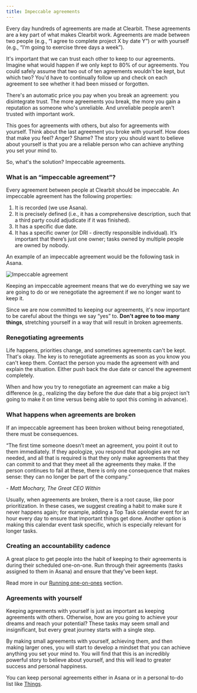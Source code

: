 ```yaml
---
title: Impeccable agreements
---
```



<Podcast code="4118213" />

Every day hundreds of agreements are made at Clearbit. These agreements are a key part of what makes Clearbit work. Agreements are made between two people (e.g., “I agree to complete project X by date Y”) or with yourself (e.g., “I'm going to exercise three days a week”).

It's important that we can trust each other to keep to our agreements. Imagine what would happen if we only kept to 80% of our agreements. You could safely assume that two out of ten agreements wouldn't be kept, but which two? You'd have to continually follow up and check on each agreement to see whether it had been missed or forgotten.

There's an automatic price you pay when you break an agreement: you disintegrate trust. The more agreements you break, the more you gain a reputation as someone who's unreliable. And unreliable people aren't trusted with important work.

This goes for agreements with others, but also for agreements with yourself. Think about the last agreement you broke with yourself. How does that make you feel? Anger? Shame? The story you should want to believe about yourself is that you are a reliable person who can achieve anything you set your mind to.

So, what's the solution? Impeccable agreements.

### What is an “impeccable agreement”?

Every agreement between people at Clearbit should be impeccable. An impeccable agreement has the following properties:

1. It is recorded (we use Asana).
2. It is precisely defined (i.e., it has a comprehensive description, such that a third party could adjudicate if it was finished).
3. It has a specific due date.
4. It has a specific owner (or DRI - directly responsible individual). It’s important that there’s just one owner; tasks owned by multiple people are owned by nobody.

An example of an impeccable agreement would be the following task in Asana.

![Impeccable agreement](/chapters/working-as-a-team/impeccable-agreement.png)

Keeping an impeccable agreement means that we do everything we say we are going to do or we renegotiate the agreement if we no longer want to keep it.

Since we are now committed to keeping our agreements, it's now important to be careful about the things we say “yes” to. **Don't agree to too many things**, stretching yourself in a way that will result in broken agreements.

### Renegotiating agreements

Life happens, priorities change, and sometimes agreements can't be kept. That's okay. The key is to renegotiate agreements as soon as you know you can't keep them. Contact the person you made the agreement with and explain the situation. Either push back the due date or cancel the agreement completely.

When and how you try to renegotiate an agreement can make a big difference (e.g., realizing the day before the due date that a big project isn't going to make it on time versus being able to spot this coming in advance).

### What happens when agreements are broken

If an impeccable agreement has been broken without being renegotiated, there must be consequences.

<Callout emoji="🗣">
“The first time someone doesn’t meet an agreement, you point it out to them immediately. If they apologize, you respond that apologies are not needed, and all that is required is that they only make agreements that they can commit to and that they meet all the agreements they make. If the person continues to fail at these, there is only one consequence that makes sense: they can no longer be part of the company.”

*- Matt Mochary, The Great CEO Within*
</Callout>

Usually, when agreements are broken, there is a root cause, like poor prioritization. In these cases, we suggest creating a habit to make sure it never happens again; for example, adding a Top Task calendar event for an hour every day to ensure that important things get done. Another option is making this calendar event task specific, which is especially relevant for longer tasks.

### Creating an accountability cadence

A great place to get people into the habit of keeping to their agreements is during their scheduled one-on-one. Run through their agreements (tasks assigned to them in Asana) and ensure that they've been kept.

Read more in our [Running one-on-ones](https://www.notion.so/Running-one-on-ones-831038f2d26f444db81bab00b258c8e5) section.

### Agreements with yourself

Keeping agreements with yourself is just as important as keeping agreements with others. Otherwise, how are you going to achieve your dreams and reach your potential? These tasks may seem small and insignificant, but every great journey starts with a single step.

By making small agreements with yourself, achieving them, and then making larger ones, you will start to develop a mindset that you can achieve anything you set your mind to. You will find that this is an incredibly powerful story to believe about yourself, and this will lead to greater success and personal happiness.

You can keep personal agreements either in Asana or in a personal to-do list like [Things](https://culturedcode.com/things/).